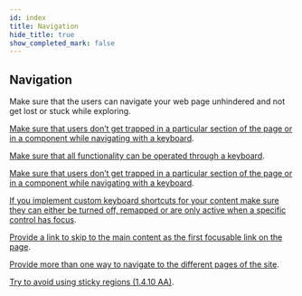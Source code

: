 ```yaml
---
id: index
title: Navigation
hide_title: true
show_completed_mark: false
---
```



<Card icon="🧭">

## Navigation

Make sure that the users can navigate your web page unhindered and not get lost or stuck while exploring.

</Card>

<ProgressBar />

<CategoryItem id="avoid-navigation-trap">

[Make sure that users don’t get trapped in a particular section of the page or in a component while navigating with a keyboard](avoid-navigation-trap.md).
<!--
This can become an issue when using plug-ins or embedded applications on the page, as well as modal dialogs, form controls as a calendar picker or autocomplete widgets. The user must be able to leave the component with standard navigation such as arrow or tab keys (or other standard exit method).

</CategoryItem>


<CategoryItem id="componentsfocus">

[Make sure that components receives focus in a way that makes sense](components-focus.md).
<!--
It’s important that the tab (keyboard focus) order is set so it matches the expected reading order so that keyboard users don’t get disoriented when tabbing through the UI.

</CategoryItem>


<CategoryItem id="nav-links-same-order">

[Ensure that the links belonging to navigation always occur in the same relative order on each page](nav-links-same-order.md).
<!--
This will help users to predict where they will find content in the navigation. 
-->
</CategoryItem>


<CategoryItem id="full-keyboard-interactions">

[Make sure that all functionality can be operated through a keyboard](full-keyboard-interactions.md).
<!--
People who are blind, who have low vision or have trouble navigating with a mouse due to tremors need to be able to navigate and use the site via keyboard only (or keyboard alternative) 
-->
</CategoryItem>


<CategoryItem id="avoid-navigation-trap">

[Make sure that users don’t get trapped in a particular section of the page or in a component while navigating with a keyboard](avoid-navigation-trap.md).
<!--
This can become an issue when using plug-ins or embedded applications on the page, as well as modal dialogs, form controls as a calendar picker or autocomplete widgets. The user must be able to leave the component with standard navigation such as arrow or tab keys (or other standard exit method)
-->
</CategoryItem>


<CategoryItem id="keyboard-shortcuts">

[If you implement custom keyboard shortcuts for your content make sure they can either be turned off, remapped or are only active when a specific control has focus](keyboard-shortcuts.md).
<!--
Keyboard shortcuts can make it faster to navigate your content, but should be used with care. Certain users can due to motor difficulties accidentally tap the wrong key, people who uses speech input can accidentally trigger a shortcut and some users might have set their own shortcuts to make navigation easier for them which then gets mixed up.
-->
</CategoryItem>


<CategoryItem id="link-to-main-content">

[Provide a link to skip to the main content as the first focusable link on the page](keyboard-shortcuts.md).
<!--
Make it easier for screen reader users and those who are tabbing through the UI to navigate your site by allowing them to skip over repeating content, such as header and navigation.
-->
</CategoryItem>


<CategoryItem id="more-ways-navigation">

[Provide more than one way to navigate to the different pages of the site](more-ways-navigation.md).
<!--
It’s important that there is more than one way for users to locate content in a manner that best meets their needs.
-->
</CategoryItem>


<CategoryItem id="avoid-sticky-regions">

[Try to avoid using sticky regions (1.4.10 AA)](avoid-sticky-regions).

</CategoryItem>
